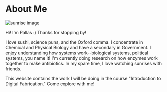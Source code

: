 # About Me

![sunrise image](../public/01_intro/sunrise.png)

Hi! I'm Pallas :) Thanks for stopping by!

I love sushi, science puns, and the Oxford comma. I concentrate in Chemical and
Physical Biology and have a secondary in Government. I enjoy understanding how
systems work--biological systems, political systems, you name it! I'm currently
doing research on how enzymes work together to make antibiotics. In my spare
time, I love watching sunrises with friends.

This website contains the work I will be doing in the course "Introduction to
Digital Fabrication." Come explore with me!
